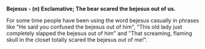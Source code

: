 {{cleanup}}
'''Bejesus - (n) Exclamative; The bear scared the bejesus out of us.'''

For some time people have been using the word bejesus casually in phrases like "He said you confused
the bejesus out of him", "This old lady just completely slapped the bejesus out of him" and 
"That screaming, flaming skull in the closet totally scared the bejesus out of me!".